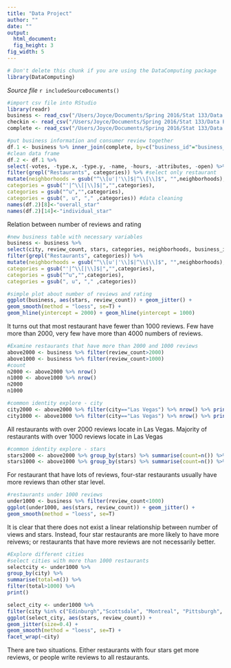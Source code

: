 ```yaml
---
title: "Data Project"
author: ""
date: ""
output: 
  html_document:
  fig_height: 3
fig_width: 5
---
```

  <!-- Don't edit in between this line and the one below -->
```r
# Don't delete this chunk if you are using the DataComputing package
library(DataComputing)
```
*Source file* 
  ```r
includeSourceDocuments()
```
<!-- Don't edit the material above this line -->


```r
#import csv file into RStudio
library(readr)
business <- read_csv("/Users/Joyce/Documents/Spring 2016/Stat 133/Data Project/Businesses.csv")
checkin <- read_csv("/Users/Joyce/Documents/Spring 2016/Stat 133/Data Project/CheckIns.csv")
complete <- read_csv("/Users/Joyce/Documents/Spring 2016/Stat 133/Data Project/Complete.csv")
```

```r
#put business information and consumer review together
df.1 <- business %>% inner_join(complete, by=c("business_id"="business_id"))
#clean data frame
df.2 <- df.1 %>% 
select(-votes, -type.x, -type.y, -name, -hours, -attributes, -open) %>% #leave only necessary variables
filter(grepl("Restaurants", categories)) %>% #select only restaurant
mutate(neighborhoods = gsub("^\\[u'|'\\]$|^\\[\\]$", "",neighborhoods),
categories = gsub("'|^\\[|\\]$|","",categories), 
categories = gsub("^u","",categories), 
categories = gsub(", u", "," ,categories)) #data cleaning
names(df.2)[8]<-"overall_star"
names(df.2)[14]<-"individual_star"
```

Relation between number of reviews and rating
```r

#new business table with necessary variables
business <- business %>% 
select(city, review_count, stars, categories, neighborhoods, business_id) %>% 
filter(grepl("Restaurants", categories)) %>%
mutate(neighborhoods = gsub("^\\[u'|'\\]$|^\\[\\]$", "",neighborhoods),
categories = gsub("'|^\\[|\\]$|","",categories), 
categories = gsub("^u","",categories), 
categories = gsub(", u", "," ,categories))
```

```r
#simple plot about number of reviews and rating
ggplot(business, aes(stars, review_count)) + geom_jitter() +
geom_smooth(method = "loess", se=T) + 
geom_hline(yintercept = 2000) + geom_hline(yintercept = 1000)
```
It turns out that most restaurant have fewer than 1000 reviews. Few have more than 2000, very few have more than 4000 numbers of reviews. 

```r
#Examine restaurants that have more than 2000 and 1000 reviews
above2000 <- business %>% filter(review_count>2000)
above1000 <- business %>% filter(review_count>1000)
#count
n2000 <- above2000 %>% nrow()
n1000 <- above1000 %>% nrow()
n2000
n1000
```

```r
#common identity explore - city
city2000 <- above2000 %>% filter(city=="Las Vegas") %>% nrow() %>% print()
city1000 <- above1000 %>% filter(city=="Las Vegas") %>% nrow() %>% print()
```
All restaurants with over 2000 reviews locate in Las Vegas. 
Majority of restaurants with over 1000 reviews locate in Las Vegas

```r
#common identity explore - stars
stars2000 <- above2000 %>% group_by(stars) %>% summarise(count=n()) %>% print()
stars1000 <- above1000 %>% group_by(stars) %>% summarise(count=n()) %>% print()
```
For restaurant that have lots of reviews, four-star restaurants usually have more reviews than other star level. 

```r
#restaurants under 1000 reviews
under1000 <- business %>% filter(review_count<1000)
ggplot(under1000, aes(stars, review_count)) + geom_jitter() +
geom_smooth(method = "loess", se=T)
```
It is clear that there does not exist a linear relationship between number of views and stars. Instead, four star restaurants are more likely to have more reivews; or restaurants that have more reviews are not necessarily better. 

```r
#Explore different cities
#select cities with more than 1000 restaurants
selectcity <- under1000 %>% 
group_by(city) %>% 
summarise(total=n()) %>% 
filter(total>1000) %>% 
print()
```

```r
select_city <- under1000 %>% 
filter(city %in% c("Edinburgh","Scottsdale", "Montreal", "Pittsburgh", "Charlotte","Phoenix", "Las Vegas"))
ggplot(select_city, aes(stars, review_count)) +
geom_jitter(size=0.4) +
geom_smooth(method = "loess", se=T) +
facet_wrap(~city)
```

There are two situations. Either restaurants with four stars get more reviews, or people write reviews to all restaurants. 



